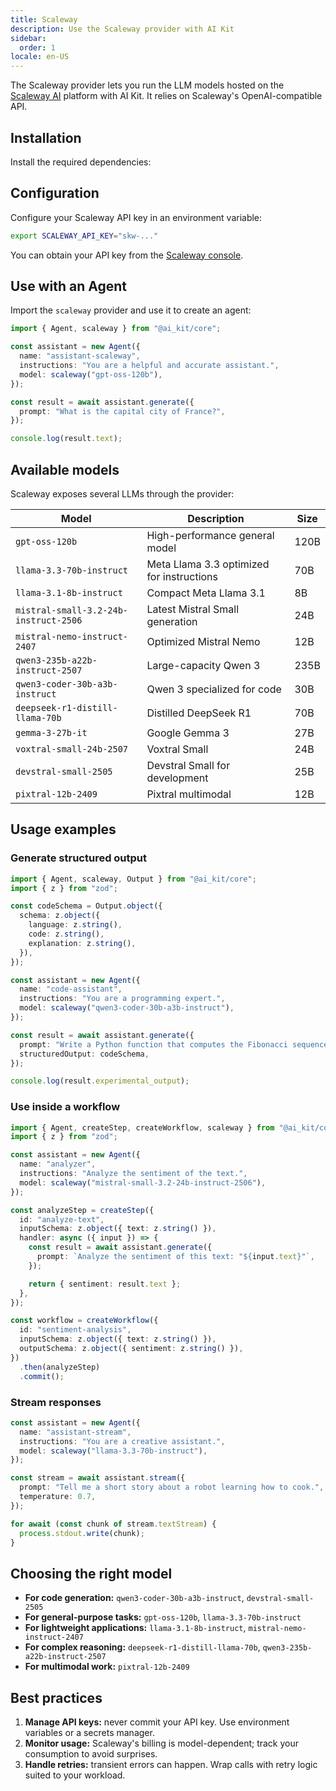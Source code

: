```yaml
---
title: Scaleway
description: Use the Scaleway provider with AI Kit
sidebar:
  order: 1
locale: en-US
---
```



The Scaleway provider lets you run the LLM models hosted on the [Scaleway AI](https://www.scaleway.com/ai/) platform with AI Kit. It relies on Scaleway's OpenAI-compatible API.

## Installation

Install the required dependencies:

<PackageManagers pkg="@ai_kit/core @ai-sdk/openai ai" />

## Configuration

Configure your Scaleway API key in an environment variable:

```bash
export SCALEWAY_API_KEY="skw-..."
```

You can obtain your API key from the [Scaleway console](https://console.scaleway.com/iam/api-keys).

## Use with an Agent

Import the `scaleway` provider and use it to create an agent:

```ts
import { Agent, scaleway } from "@ai_kit/core";

const assistant = new Agent({
  name: "assistant-scaleway",
  instructions: "You are a helpful and accurate assistant.",
  model: scaleway("gpt-oss-120b"),
});

const result = await assistant.generate({
  prompt: "What is the capital city of France?",
});

console.log(result.text);
```

## Available models

Scaleway exposes several LLMs through the provider:

| Model | Description | Size |
|--------|-------------|--------|
| `gpt-oss-120b` | High-performance general model | 120B |
| `llama-3.3-70b-instruct` | Meta Llama 3.3 optimized for instructions | 70B |
| `llama-3.1-8b-instruct` | Compact Meta Llama 3.1 | 8B |
| `mistral-small-3.2-24b-instruct-2506` | Latest Mistral Small generation | 24B |
| `mistral-nemo-instruct-2407` | Optimized Mistral Nemo | 12B |
| `qwen3-235b-a22b-instruct-2507` | Large-capacity Qwen 3 | 235B |
| `qwen3-coder-30b-a3b-instruct` | Qwen 3 specialized for code | 30B |
| `deepseek-r1-distill-llama-70b` | Distilled DeepSeek R1 | 70B |
| `gemma-3-27b-it` | Google Gemma 3 | 27B |
| `voxtral-small-24b-2507` | Voxtral Small | 24B |
| `devstral-small-2505` | Devstral Small for development | 25B |
| `pixtral-12b-2409` | Pixtral multimodal | 12B |

## Usage examples

### Generate structured output

```ts
import { Agent, scaleway, Output } from "@ai_kit/core";
import { z } from "zod";

const codeSchema = Output.object({
  schema: z.object({
    language: z.string(),
    code: z.string(),
    explanation: z.string(),
  }),
});

const assistant = new Agent({
  name: "code-assistant",
  instructions: "You are a programming expert.",
  model: scaleway("qwen3-coder-30b-a3b-instruct"),
});

const result = await assistant.generate({
  prompt: "Write a Python function that computes the Fibonacci sequence.",
  structuredOutput: codeSchema,
});

console.log(result.experimental_output);
```

### Use inside a workflow

```ts
import { Agent, createStep, createWorkflow, scaleway } from "@ai_kit/core";
import { z } from "zod";

const assistant = new Agent({
  name: "analyzer",
  instructions: "Analyze the sentiment of the text.",
  model: scaleway("mistral-small-3.2-24b-instruct-2506"),
});

const analyzeStep = createStep({
  id: "analyze-text",
  inputSchema: z.object({ text: z.string() }),
  handler: async ({ input }) => {
    const result = await assistant.generate({
      prompt: `Analyze the sentiment of this text: "${input.text}"`,
    });

    return { sentiment: result.text };
  },
});

const workflow = createWorkflow({
  id: "sentiment-analysis",
  inputSchema: z.object({ text: z.string() }),
  outputSchema: z.object({ sentiment: z.string() }),
})
  .then(analyzeStep)
  .commit();
```

### Stream responses

```ts
const assistant = new Agent({
  name: "assistant-stream",
  instructions: "You are a creative assistant.",
  model: scaleway("llama-3.3-70b-instruct"),
});

const stream = await assistant.stream({
  prompt: "Tell me a short story about a robot learning how to cook.",
  temperature: 0.7,
});

for await (const chunk of stream.textStream) {
  process.stdout.write(chunk);
}
```

## Choosing the right model

- **For code generation:** `qwen3-coder-30b-a3b-instruct`, `devstral-small-2505`
- **For general-purpose tasks:** `gpt-oss-120b`, `llama-3.3-70b-instruct`
- **For lightweight applications:** `llama-3.1-8b-instruct`, `mistral-nemo-instruct-2407`
- **For complex reasoning:** `deepseek-r1-distill-llama-70b`, `qwen3-235b-a22b-instruct-2507`
- **For multimodal work:** `pixtral-12b-2409`

## Best practices

1. **Manage API keys:** never commit your API key. Use environment variables or a secrets manager.
2. **Monitor usage:** Scaleway's billing is model-dependent; track your consumption to avoid surprises.
3. **Handle retries:** transient errors can happen. Wrap calls with retry logic suited to your workload.

